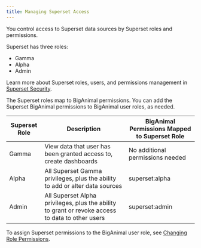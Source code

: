 ```yaml
---
title: Managing Superset Access
---
```


You control access to Superset data sources by Superset roles and permissions. 

Superset has three roles:

- Gamma
- Alpha
- Admin

Learn more about Superset roles, users, and permissions management in [Superset Security](https://superset.apache.org/docs/security). 

The Superset roles map to BigAnimal permissions. You can add the Superset BigAnimal permissions to BigAnimal user roles, as needed.

| Superset Role   | Description | BigAnimal Permissions Mapped to Superset Role   
| --------------- | ------------- | ------------------------------------------ |
| Gamma | View data that user has been granted access to, create dashboards | No additional permissions needed 
| Alpha | All Superset Gamma privileges, plus the ability to add or alter data  sources | superset:alpha                       |
| Admin | All Superset Alpha privileges, plus the ability to grant or revoke access to data to other users  | superset:admin                    

To assign Superset permissions to the BigAnimal user role, see [Changing Role Permissions](01_portal_access/#changing-role-permissions).